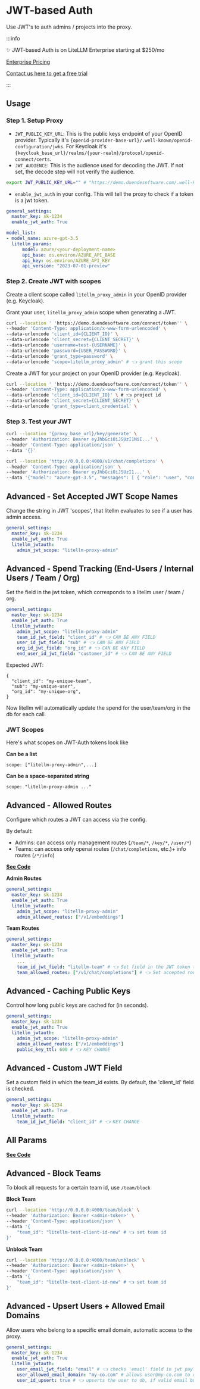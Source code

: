 


# JWT-based Auth 

Use JWT's to auth admins / projects into the proxy.

:::info

✨ JWT-based Auth  is on LiteLLM Enterprise starting at $250/mo

[Enterprise Pricing](https://www.litellm.ai/#pricing)

[Contact us here to get a free trial](https://calendly.com/d/4mp-gd3-k5k/litellm-1-1-onboarding-chat)

:::


## Usage

### Step 1. Setup Proxy

- `JWT_PUBLIC_KEY_URL`: This is the public keys endpoint of your OpenID provider. Typically it's `{openid-provider-base-url}/.well-known/openid-configuration/jwks`. For Keycloak it's `{keycloak_base_url}/realms/{your-realm}/protocol/openid-connect/certs`.
- `JWT_AUDIENCE`: This is the audience used for decoding the JWT. If not set, the decode step will not verify the audience. 

```bash
export JWT_PUBLIC_KEY_URL="" # "https://demo.duendesoftware.com/.well-known/openid-configuration/jwks"
```

- `enable_jwt_auth` in your config. This will tell the proxy to check if a token is a jwt token.

```yaml
general_settings:
  master_key: sk-1234
  enable_jwt_auth: True

model_list:
- model_name: azure-gpt-3.5 
  litellm_params:
      model: azure/<your-deployment-name>
      api_base: os.environ/AZURE_API_BASE
      api_key: os.environ/AZURE_API_KEY
      api_version: "2023-07-01-preview"
```

### Step 2. Create JWT with scopes 

<Tabs>
<TabItem value="admin" label="admin">

Create a client scope called `litellm_proxy_admin` in your OpenID provider (e.g. Keycloak).

Grant your user, `litellm_proxy_admin` scope when generating a JWT. 

```bash
curl --location ' 'https://demo.duendesoftware.com/connect/token'' \
--header 'Content-Type: application/x-www-form-urlencoded' \
--data-urlencode 'client_id={CLIENT_ID}' \
--data-urlencode 'client_secret={CLIENT_SECRET}' \
--data-urlencode 'username=test-{USERNAME}' \
--data-urlencode 'password={USER_PASSWORD}' \
--data-urlencode 'grant_type=password' \
--data-urlencode 'scope=litellm_proxy_admin' # 👈 grant this scope
```
</TabItem>
<TabItem value="project" label="project">

Create a JWT for your project on your OpenID provider (e.g. Keycloak).

```bash
curl --location ' 'https://demo.duendesoftware.com/connect/token'' \
--header 'Content-Type: application/x-www-form-urlencoded' \
--data-urlencode 'client_id={CLIENT_ID}' \ # 👈 project id
--data-urlencode 'client_secret={CLIENT_SECRET}' \
--data-urlencode 'grant_type=client_credential' \
```

</TabItem>
</Tabs>

### Step 3. Test your JWT 

<Tabs>
<TabItem value="key" label="/key/generate">

```bash
curl --location '{proxy_base_url}/key/generate' \
--header 'Authorization: Bearer eyJhbGciOiJSUzI1NiI...' \
--header 'Content-Type: application/json' \
--data '{}'
```
</TabItem>
<TabItem value="llm_call" label="/chat/completions">

```bash
curl --location 'http://0.0.0.0:4000/v1/chat/completions' \
--header 'Content-Type: application/json' \
--header 'Authorization: Bearer eyJhbGciOiJSUzI1...' \
--data '{"model": "azure-gpt-3.5", "messages": [ { "role": "user", "content": "What's the weather like in Boston today?" } ]}'
```

</TabItem>
</Tabs>

## Advanced - Set Accepted JWT Scope Names 

Change the string in JWT 'scopes', that litellm evaluates to see if a user has admin access.

```yaml
general_settings:
  master_key: sk-1234
  enable_jwt_auth: True
  litellm_jwtauth:
    admin_jwt_scope: "litellm-proxy-admin"
```

## Advanced - Spend Tracking (End-Users / Internal Users / Team / Org)

Set the field in the jwt token, which corresponds to a litellm user / team / org.

```yaml
general_settings:
  master_key: sk-1234
  enable_jwt_auth: True
  litellm_jwtauth:
    admin_jwt_scope: "litellm-proxy-admin"
    team_id_jwt_field: "client_id" # 👈 CAN BE ANY FIELD
    user_id_jwt_field: "sub" # 👈 CAN BE ANY FIELD
    org_id_jwt_field: "org_id" # 👈 CAN BE ANY FIELD
    end_user_id_jwt_field: "customer_id" # 👈 CAN BE ANY FIELD
```

Expected JWT: 

```
{
  "client_id": "my-unique-team",
  "sub": "my-unique-user",
  "org_id": "my-unique-org",
}
```

Now litellm will automatically update the spend for the user/team/org in the db for each call. 

### JWT Scopes

Here's what scopes on JWT-Auth tokens look like

**Can be a list**
```
scope: ["litellm-proxy-admin",...]
```

**Can be a space-separated string**
```
scope: "litellm-proxy-admin ..."
```

## Advanced - Allowed Routes 

Configure which routes a JWT can access via the config.

By default: 

- Admins: can access only management routes (`/team/*`, `/key/*`, `/user/*`)
- Teams: can access only openai routes (`/chat/completions`, etc.)+ info routes (`/*/info`)

[**See Code**](https://github.com/BerriAI/litellm/blob/b204f0c01c703317d812a1553363ab0cb989d5b6/litellm/proxy/_types.py#L95)

**Admin Routes**
```yaml
general_settings:
  master_key: sk-1234
  enable_jwt_auth: True
  litellm_jwtauth:
    admin_jwt_scope: "litellm-proxy-admin"
    admin_allowed_routes: ["/v1/embeddings"]
```

**Team Routes**
```yaml
general_settings:
  master_key: sk-1234
  enable_jwt_auth: True
  litellm_jwtauth:
    ...
    team_id_jwt_field: "litellm-team" # 👈 Set field in the JWT token that stores the team ID
    team_allowed_routes: ["/v1/chat/completions"] # 👈 Set accepted routes
```

## Advanced - Caching Public Keys 

Control how long public keys are cached for (in seconds).

```yaml
general_settings:
  master_key: sk-1234
  enable_jwt_auth: True
  litellm_jwtauth:
    admin_jwt_scope: "litellm-proxy-admin"
    admin_allowed_routes: ["/v1/embeddings"]
    public_key_ttl: 600 # 👈 KEY CHANGE
```

## Advanced - Custom JWT Field 

Set a custom field in which the team_id exists. By default, the 'client_id' field is checked. 

```yaml
general_settings:
  master_key: sk-1234
  enable_jwt_auth: True
  litellm_jwtauth:
    team_id_jwt_field: "client_id" # 👈 KEY CHANGE
```

## All Params

[**See Code**](https://github.com/BerriAI/litellm/blob/b204f0c01c703317d812a1553363ab0cb989d5b6/litellm/proxy/_types.py#L95)




## Advanced - Block Teams 

To block all requests for a certain team id, use `/team/block`

**Block Team**

```bash
curl --location 'http://0.0.0.0:4000/team/block' \
--header 'Authorization: Bearer <admin-token>' \
--header 'Content-Type: application/json' \
--data '{
    "team_id": "litellm-test-client-id-new" # 👈 set team id
}'
```

**Unblock Team**

```bash
curl --location 'http://0.0.0.0:4000/team/unblock' \
--header 'Authorization: Bearer <admin-token>' \
--header 'Content-Type: application/json' \
--data '{
    "team_id": "litellm-test-client-id-new" # 👈 set team id
}'
```


## Advanced - Upsert Users + Allowed Email Domains 

Allow users who belong to a specific email domain, automatic access to the proxy.
 
```yaml
general_settings:
  master_key: sk-1234
  enable_jwt_auth: True
  litellm_jwtauth:
    user_email_jwt_field: "email" # 👈 checks 'email' field in jwt payload
    user_allowed_email_domain: "my-co.com" # allows user@my-co.com to call proxy
    user_id_upsert: true # 👈 upserts the user to db, if valid email but not in db
```